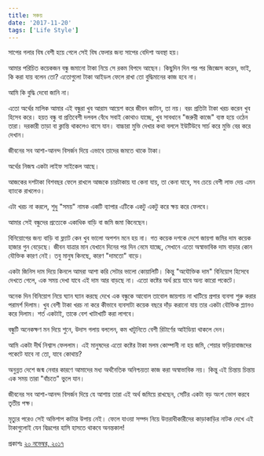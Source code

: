 ```yaml
---
title: সঞ্চয়
date: '2017-11-20'
tags: ['Life Style']
---
```


সাপের গলার বিষ বেশী হয়ে গেলে সেই বিষ ফেলার জন্য সাপের বেদিশা অবস্থা হয়।

 

আমার পরিচিত কয়েকজন বন্ধু জমানো টাকা নিয়ে সে রকম বিপদে আছেন। কিছুদিন দিন পর পর জিজ্ঞেস করেন, ভাই, কি করা যায় বলেন তো? এতোগুলো টাকা আইডল ফেলে রাখা তো বুদ্ধিমানের কাজ হবে না।

 

আমি কি বুদ্ধি দেবো জানি না।

 

এতো অর্থের মালিক আমার এই বন্ধুরা খুব আরাম আয়েশ করে জীবন কাটান, তা নয়। বরং প্রতিটা টাকা খরচ করেন খুব হিসেব করে। হয়ত বন্ধু বা প্রতিবেশী দলবল বেঁধে সবাই কোথাও যাচ্ছে, খুব সাবধানে "জরুরী কাজে" ব্যস্ত হয়ে ওঠেন তারা। দরকারী তাড়া বা ক্লান্তি থাকলেও বাসে যান। বাচ্চারা মুভি দেখার কথা বললে ইউটিউবে সার্চ করে মুভি বের করে দেখান।

 

জীবনের সব আশা-আনন্দ বিসর্জন দিয়ে এভাবে তাদের জমতে থাকে টাকা।

 

অর্থের নিজস্ব একটা লাইফ সাইকেল আছে।

 

আজকের দশটাকা বিশবছর ফেলে রাখলে আজকে চারটাকায় যা কেনা যায়, তা কেনা যাবে, সব চেয়ে বেশী লাভ দেয় এমন ব্যাংকে রাখলেও।

 

এটা খরচ না করলে, শুধু "সময়" নামক একটি ব্যাপার এটিকে একটু একটু করে ক্ষয় করে ফেলবে।

 

আমার সেই বন্ধুদের প্রত্যেকে একাধিক বাড়ি বা জমি জমা কিনেছেন।

 

বিনিয়োগের জন্য বাড়ি বা ফ্ল্যাট কেন খুব ভালো অপশন মনে হয় না। গত কয়েক দশকে দেশে জায়গা জমির দাম কয়েক হাজার গুন বেড়েছে। জীবন যাত্রার মান যেখানে দিনের পর দিন নেমে যাচ্ছে, সেখানে এতো অস্বাভাবিক দাম বাড়ার কোন যৌক্তিক কারণ নেই। তবু মানুষ কিনছে, কারণ "দামতো" বাড়ে।

 

একটা জিনিস দাম দিয়ে কিনলে আমরা আশা করি সেটার ভালো কোয়ালিটি। কিন্তু "অযৌক্তিক দাম" বিনিয়োগ হিসেবে দেখতে গেলে, এক সময় দেখা যাবে এই দাম আর বাড়ছে না। এতো কষ্টের অর্থ রয়ে যাবে অন্য কারো পকেটে।

 

অনেক দিন বিনিয়োগ নিয়ে ঘ্যান ঘ্যান করছে দেখে এক বন্ধুকে আবোল তাবোল জায়গায় না খাটিয়ে প্রপার ব্যবসা শুরু করার পরামর্শ দিলাম। খুব বেশী টাকা খরচ না করে কীভাবে ব্যবসাটা কয়েক বছরে দাঁড় করানো যায় তার একটা যৌক্তিক প্ল্যানও করে দিলাম। শর্ত একটাই, তাকে বেশ খাটাখাটি করা লাগবে।

 

বন্ধুটি অনেকক্ষণ মন দিয়ে শুনে, উদাস গলায় বললেন, কম খাটুনিতে বেশী রিটার্ণের আইডিয়া থাকলে দেন।

 

আমি একটা দীর্ঘ নিশ্বাস ফেললাম। এই মানুষদের এতো কষ্টের টাকা মলম কোম্পানী না হয় জমি, শেয়ার ফড়িয়াবাজদের পকেটে যাবে না তো, যাবে কোথায়?

 

অনুন্নত দেশে জন্ম নেবার কারণে আমাদের মধ্য অর্থনৈতিক অনিশ্চয়তা কাজ করা অস্বাভাবিক নয়। কিন্তু এই চিন্তায় চিন্তায় এক সময় তারা "বাঁচতে" ভুলে যান।

 

জীবনের সব আশা-আনন্দ বিসর্জন দিয়ে যে আশায় তারা এই অর্থ জমিয়ে রাখছেন, সেটির একটা বড় অংশ ভোগ করবে তৃতীয় পক্ষ।

 

মৃত্যুর পরেও সেই অভিশাপ কাটার উপায় নেই। ফেলে যাওয়া সম্পদ নিয়ে উত্তরাধীকারীদের কাড়াকাড়ির নাটক দেখে এই টাকাগুলোই যেন বিদ্রূপের হাসি হাসতে থাকবে অনন্তকাল!

 

প্রকাশঃ [২০ নভেম্বর, ২০১৭](https://www.facebook.com/ashraful.alam/posts/10154832578585583)